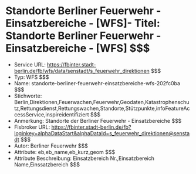 # Standorte Berliner Feuerwehr - Einsatzbereiche - [WFS]- Titel: Standorte Berliner Feuerwehr - Einsatzbereiche - [WFS] $$$
- Service URL: https://fbinter.stadt-berlin.de/fb/wfs/data/senstadt/s_feuerwehr_direktionen $$$
- Typ: WFS $$$
- Name: standorte-berliner-feuerwehr-einsatzbereiche-wfs-202fc0ba $$$
- Stichworte: Berlin,Direktionen,Feuerwachen,Feuerwehr,Geodaten,Katastrophenschutz,Rettungsdienst,Rettungswachen,Standorte,Stützpunkte,infoFeatureAccessService,inspireidentifiziert $$$
- Anmerkung: Standorte der Berliner Feuerwehr - Einsatzbereiche $$$
- Fisbroker URL: https://fbinter.stadt-berlin.de/fb?loginkey=alphaDataStart&alphaDataId=s_feuerwehr_direktionen@senstadt $$$
- Autor: Berliner Feuerwehr $$$
- Attribute: eb,eb_name,eb_kurz,geom $$$
- Attribute Beschreibung: Einsatzbereich Nr.,Einsatzbereich Name,Einssatzbereich $$$
